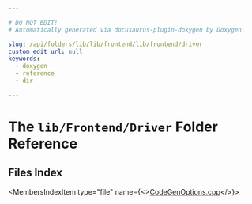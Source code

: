 ```yaml
---

# DO NOT EDIT!
# Automatically generated via docusaurus-plugin-doxygen by Doxygen.

slug: /api/folders/lib/lib/frontend/lib/frontend/driver
custom_edit_url: null
keywords:
  - doxygen
  - reference
  - dir

---
```





# The `lib/Frontend/Driver` Folder Reference

<DoxygenPage pluginConfig={pluginConfig}>



## Files Index

<MembersIndex>

<MembersIndexItem
  type="file"
  name={<><a href="/docs/api/files/lib/lib/frontend/lib/frontend/driver/codegenoptions-cpp">CodeGenOptions.cpp</a></>}>
</MembersIndexItem>

</MembersIndex>


</DoxygenPage>
